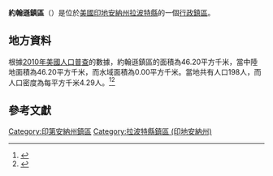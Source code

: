 {{noteTA
|G1=USState
|G2=地名
|G3=Unit
}}
{{Infobox settlement
|official_name            = 約翰遜鎮區
|native_name = Johnson Township
|settlement_type          = [[行政鎮區|行政鎮區]]
|image_skyline            = 
|imagesize                = 
|image_map                = Map highlighting Johnson Township, LaPorte County, Indiana.svg
|mapsize                  = 250px
|pushpin_map  =USA Indiana
|pushpin_label = 約翰遜鎮區
|pushpin_label_position   = top
|pushpin_map_caption      = 約翰遜鎮區在印地安納州的位置
|subdivision_type         = [[世界政區索引|國家]]
|subdivision_type1        = [[美国州份|州份]]
|subdivision_type2        = [[印地安納州行政区划|縣]]
|subdivision_name         = [[美国|美国]]
|subdivision_name1        = [[印地安納州|印地安納州]]
|subdivision_name2        = [[拉波特縣_(印地安納州)|拉波特縣]]
|elevation_ft             = 692
|elevation_m              = 211
|timezone                 = [[北美东部時區|北美东部時區]]
|area_total_km2           = 46.20
|area_land_km2            = 46.20
|area_water_km2           = 0.00
|area_total_sq_mi         = 
|area_land_sq_mi          = 
|area_water_sq_mi         = 
|population_as_of         = [[2010年美國人口普查|2010]]
|population_footnotes     = 
|population_total         = 198
|population_density_km2   = auto
|population_density_sq_mi = auto
|utc_offset               = -5
|coordinates              = {{coord|41|28|38|N|86|33|19|W|type:city_region:US-AL_source:GNS-enwiki|display=inline,title}}
| coor_pinpoint           = 
| coordinates_footnotes   = 
|timezone_DST             = EDT
|utc_offset_DST           = -4
|postal_code_type         = [[美國郵區編號|郵區編號]]
|postal_code              = 
|area_code                = {{link-en|电话区号219|Area code 219|219}}
|blank_name = [[地名信息系统|GNIS ID]]
|blank_info = 453515
}}
'''約翰遜鎮區'''（{{lang-en|Johnson Township}}）是位於[[美國|美國]][[印地安納州|印地安納州]][[拉波特縣_(印地安納州)|拉波特縣]]的一個[[行政鎮區|行政鎮區]]。

== 地方資料 ==
根據[[2010年美國人口普查|2010年美國人口普查]]的數據，約翰遜鎮區的面積為46.20平方千米，當中陸地面積為46.20平方千米，而水域面積為0.00平方千米。當地共有人口198人，而人口密度為每平方千米4.29人。<ref name="GR8">{{cite web|url=http://factfinder2.census.gov|publisher=[[美国人口调查局|美国人口调查局]]|accessdate=2011-05-14|title=American FactFinder|archive-date=2013-09-11|archive-url=https://web.archive.org/web/20130911234518/http://factfinder2.census.gov/|dead-url=no}}</ref><ref>{{cite web|url=https://www.citypopulation.de/en/usa/illinois/admin/|title=USA: Illinois (Counties and Townships) - City Population|accessdate=2020-07-31|archive-date=2020-04-22|archive-url=https://web.archive.org/web/20200422090607/https://www.citypopulation.de/en/usa/illinois/admin/|dead-url=no}}</ref>

== 參考文獻 ==
{{reflist}}

{{拉波特縣 (印地安納州)}}

{{DEFAULTSORT:Johnson Township}}
[[Category:印第安納州鎮區|Category:印第安納州鎮區]]
[[Category:拉波特縣鎮區_(印地安納州)|Category:拉波特縣鎮區 (印地安納州)]]

{{Indiana-geo-stub}}